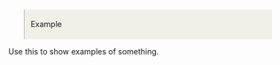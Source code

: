 <div style="margin: 0.3em 2em; padding: 0.3em; padding-left: 0.8em; background: #f0f0e9; border-left: 1px solid #aaa;"><p style="margin: 0; padding-bottom: 0.3em; font-size: 115%; font-weight: bold;">Example</p><div style="margin-left: 1em;">{{{1}}}</div></div>
<noinclude>Use this to show examples of something.

{{Examplebox|
<pre>
{{Examplebox|
The example goes here, using regular MediaWiki markup.
Remember to explain the example.
}}
</pre>
The example goes here, using regular MediaWiki markup.
Remember to explain the example.
}}
</noinclude>